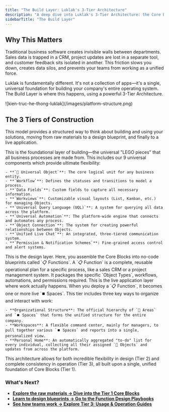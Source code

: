 ```yaml
---
title: "The Build Layer: Luklak's 3-Tier Architecture"
description: "A deep dive into Luklak's 3-Tier Architecture: the Core Blocks, Function Design, and Usage & Operation layers that allow you to build any business system."
sidebarTitle: "The Build Layer"
---
```

## Why This Matters

Traditional business software creates invisible walls between departments. Sales data is trapped in a CRM, project updates are lost in a separate tool, and customer feedback sits isolated in another. This friction slows you down, creates data silos, and prevents your teams from working as a unified force.

Luklak is fundamentally different. It's not a collection of apps—it's a single, universal foundation for building your company's entire operating system. The Build Layer is where this happens, using a powerful 3-Tier Architecture.

<Frame caption="Luklak system architecture, from raw materials, design to usage">
  ![kien-truc-he-thong-luklak](/images/platform-structure.png)
</Frame>

## The 3 Tiers of Construction

This model provides a structured way to think about building and using your solutions, moving from raw materials to a design blueprint, and finally to a live application.

<AccordionGroup>
  <Accordion title="Tier 1: Core Blocks (The Raw Materials)" icon="cube" iconType="duotone">
    This is the foundational layer of building—the universal "LEGO pieces" that all business processes are made from. This includes our 9 universal components which provide ultimate flexibility:

    - **`🧊 Universal Object`**: The core logical unit for any business entity.
    - **`Workflow`**: Defines the statuses and transitions to model a process.
    - **`Data Fields`**: Custom fields to capture all necessary information.
    - **`Workviews`**: Customizable visual layouts (List, Kanban, etc.) for managing Objects.
    - **`Universal Query Language (UQL)`**: A system for querying all data across the platform.
    - **`Universal Automation`**: The platform-wide engine that connects and automates any process.
    - **`Object Connection`**: The system for creating powerful relationships between Objects.
    - **`Unified Live Chat`**: An integrated, three-tiered communication system.
    - **`Permission & Notification Schemes`**: Fine-grained access control and alert systems.
  </Accordion>
  <Accordion title="Tier 2: Function Design (The Blueprints)" icon="map" iconType="duotone">
    This is the design layer. Here, you assemble the Core Blocks into no-code blueprints called `📋 Functions`. A `📋 Function` is a complete, reusable operational plan for a specific process, like a sales CRM or a project management system. It packages the specific `Object Types`, workflows, automations, and permissions required.
  </Accordion>
  <Accordion title="Tier 3: Usage & Operation (The Live Buildings)" icon="building" iconType="duotone">
    This is the live application layer where work actually happens. When you deploy a `📋 Function`, it becomes one or more live `⏹️ Spaces`. This tier includes three key ways to organize and interact with work:

    - **Organizational Structure**: The official hierarchy of `📂 Areas` and `⏹️ Spaces` that forms the unified structure for the entire company.
    - **Workspaces**: A flexible command center, mainly for managers, to pull together various `⏹️ Spaces` and reports into a single, personalized view.
    - **Personal Home**: An automatically aggregated "to-do" list for every individual, collecting all their assigned `🧊 Objects` and updates from across the platform.
  </Accordion>
</AccordionGroup>

This architecture allows for both incredible flexibility in design (Tier 2) and complete consistency in operation (Tier 3), all built upon a single, unified foundation of Core Blocks (Tier 1).

### What's Next?

- [**Explore the raw materials → Dive into the Tier 1 Core Blocks**](/platform/core-concepts)
- [**Learn to design blueprints → Go to the Function Design Playbooks**](/platform/function-design)
- [**See how teams work → Explore Tier 3: Usage & Operation Guides**](/use-and-operate)